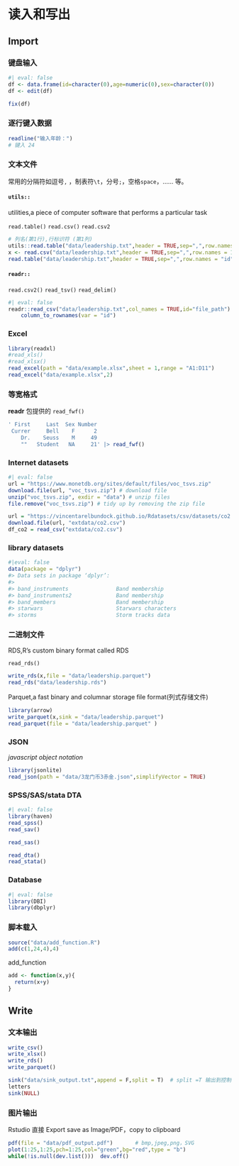 # 读入和写出

## Import

### 键盘输入

```r
#| eval: false
df <- data.frame(id=character(0),age=numeric(0),sex=character(0))
df <- edit(df)

fix(df)
```

### 逐行键入数据

```r
readline("输入年龄：")
# 键入 24
```

### 文本文件

常用的分隔符如逗号`,` ，制表符`\t`，分号`;`，空格`space`，...... 等。

#### `utils::`

utilities,a piece of computer software that performs a particular task

`read.table()` `read.csv()` `read.csv2`

```r
# 列名(第1行),行标识符 (第1列)
utils::read.table("data/leadership.txt",header = TRUE,sep=",",row.names = 1)
x <- read.csv("data/leadership.txt",header = TRUE,sep=",",row.names = 1)
read.table("data/leadership.txt",header = TRUE,sep=",",row.names = "id") 
```

#### `readr::`

`read.csv2()` `read_tsv()` `read_delim()`

```r
#| eval: false
readr::read_csv("data/leadership.txt",col_names = TRUE,id="file_path") |> 
    column_to_rownames(var = "id")
```

### Excel

```r
library(readxl)
#read_xls()
#read_xlsx()
read_excel(path = "data/example.xlsx",sheet = 1,range = "A1:D11")
read_excel("data/example.xlsx",2)
```

### 等宽格式

**readr** 包提供的 `read_fwf()`

```r
' First     Last  Sex Number
 Currer     Bell    F      2
    Dr.    Seuss    M     49
    ""   Student   NA     21' |> read_fwf()

```

### Internet datasets

```r
#| eval: false
url = "https://www.monetdb.org/sites/default/files/voc_tsvs.zip"
download.file(url, "voc_tsvs.zip") # download file
unzip("voc_tsvs.zip", exdir = "data") # unzip files
file.remove("voc_tsvs.zip") # tidy up by removing the zip file

url = "https://vincentarelbundock.github.io/Rdatasets/csv/datasets/co2.csv"
download.file(url, "extdata/co2.csv")
df_co2 = read_csv("extdata/co2.csv")
```

### library datasets

```r
#|eval: false
data(package = "dplyr")
#> Data sets in package ‘dplyr’:
#> 
#> band_instruments               Band membership
#> band_instruments2              Band membership
#> band_members                   Band membership
#> starwars                       Starwars characters
#> storms                         Storm tracks data
```

### 二进制文件

RDS,R's custom binary format called RDS

`read_rds()`

```r
write_rds(x,file = "data/leadership.parquet")
read_rds("data/leadership.rds")
```

Parquet,a fast binary and columnar storage file format(列式存储文件)

```r
library(arrow)
write_parquet(x,sink = "data/leadership.parquet")
read_parquet(file = "data/leadership.parquet" )
```

### JSON

*javascript object notation*

```r
library(jsonlite)
read_json(path = "data/3龙门币3赤金.json",simplifyVector = TRUE)
```

### SPSS/SAS/stata DTA

```r
#| eval: false
library(haven)
read_spss()
read_sav()

read_sas()

read_dta()
read_stata()
```

### Database

```r
#| eval: false
library(DBI)
library(dbplyr)
```

### 脚本载入

```r
source("data/add_function.R")
add(c(1,24,4),4)
```

::: callout-note
add_function

```r
add <- function(x,y){
  return(x+y)
}
```
:::

## Write

### 文本输出

```r
write_csv()
write_xlsx()
write_rds()
write_parquet()
```

```r
sink("data/sink_output.txt",append = F,split = T)  # split =T 输出到控制台和文件
letters
sink(NULL)
```

### 图片输出

Rstudio 直接 Export save as Image/PDF，copy to clipboard

```r
pdf(file = "data/pdf_output.pdf")       # bmp,jpeg,png，SVG
plot(1:25,1:25,pch=1:25,col="green",bg="red",type = "b")
while(!is.null(dev.list()))  dev.off() 
```
